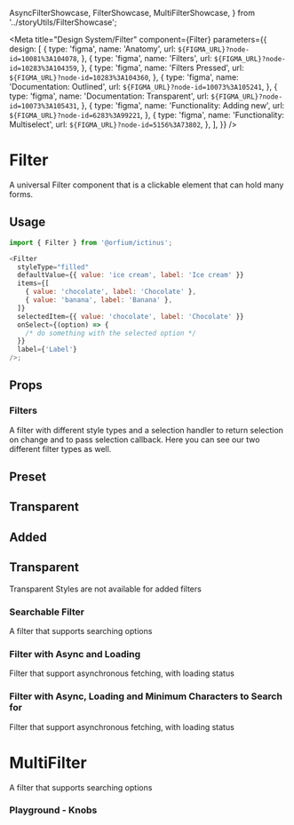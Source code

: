 
  AsyncFilterShowcase,
  FilterShowcase,
  MultiFilterShowcase,
} from '../storyUtils/FilterShowcase';

<Meta
  title="Design System/Filter"
  component={Filter}
  parameters={{
    design: [
      {
        type: 'figma',
        name: 'Anatomy',
        url: `${FIGMA_URL}?node-id=10081%3A104078`,
      },
      {
        type: 'figma',
        name: 'Filters',
        url: `${FIGMA_URL}?node-id=10283%3A104359`,
      },
      {
        type: 'figma',
        name: 'Filters Pressed',
        url: `${FIGMA_URL}?node-id=10283%3A104360`,
      },
      {
        type: 'figma',
        name: 'Documentation: Outlined',
        url: `${FIGMA_URL}?node-id=10073%3A105241`,
      },
      {
        type: 'figma',
        name: 'Documentation: Transparent',
        url: `${FIGMA_URL}?node-id=10073%3A105431`,
      },
      {
        type: 'figma',
        name: 'Functionality: Adding new',
        url: `${FIGMA_URL}?node-id=6283%3A99221`,
      },
      {
        type: 'figma',
        name: 'Functionality: Multiselect',
        url: `${FIGMA_URL}?node-id=5156%3A73802`,
      },
    ],
  }}
/>

# Filter

A universal Filter component that is a clickable element that can hold many forms.

## Usage

```js
import { Filter } from '@orfium/ictinus';

<Filter
  styleType="filled"
  defaultValue={{ value: 'ice cream', label: 'Ice cream' }}
  items={[
    { value: 'chocolate', label: 'Chocolate' },
    { value: 'banana', label: 'Banana' },
  ]}
  selectedItem={{ value: 'chocolate', label: 'Chocolate' }}
  onSelect={(option) => {
    /* do something with the selected option */
  }}
  label={'Label'}
/>;
```

## Props

<ArgsTable of={Filter} />

### Filters

A filter with different style types and a selection handler to return selection on change and to pass selection callback.
Here you can see our two different filter types as well.

<Canvas>
  <Story name="Preset Filter">
    <h2>Preset</h2>
    <Stack isVertical>
      <FilterShowcase styleType="filled" />
      <FilterShowcase styleType="filled" buttonType={'secondary'} />
    </Stack>
    <h2>Transparent</h2>
    <Stack isVertical>
      <FilterShowcase styleType="transparent" />
      <FilterShowcase styleType="transparent" buttonType={'secondary'} />
    </Stack>
  </Story>
  <Story name="Added Filter">
    <h2>Added</h2>
    <Stack isVertical>
      <FilterShowcase styleType="filled" filterType={'added'} />
      <FilterShowcase styleType="filled" filterType={'added'} buttonType={'secondary'} />
    </Stack>
    <h2>Transparent</h2>
    <div>Transparent Styles are not available for added filters</div>
  </Story>
</Canvas>

### Searchable Filter

A filter that supports searching options

<Canvas>
  <Story name="Searchable Filter">
    <Stack>
      <FilterShowcase styleType="filled" isSearchable />
    </Stack>
  </Story>
</Canvas>

### Filter with Async and Loading

Filter that support asynchronous fetching, with loading status

<Canvas>
  <Story name="Async Filter">
    <AsyncFilterShowcase />
  </Story>
</Canvas>

### Filter with Async, Loading and Minimum Characters to Search for

Filter that support asynchronous fetching, with loading status

<Canvas>
  <Story name="Async Filter with min characters">
    <AsyncFilterShowcase minCharactersToSearch={3} />
  </Story>
</Canvas>

# MultiFilter

A filter that supports searching options

<Canvas>
  <Story name="MultiFilter">
    <Stack>
      <MultiFilterShowcase
        styleType={select('styleType', ['filled', 'transparent'], 'filled')}
        buttonType={select('buttonType', ['primary', 'secondary'], 'primary')}
        hasSelectAllOption={boolean('Select All', false)}
        isSearchable
      />
    </Stack>
  </Story>
</Canvas>

### Playground - Knobs

<Canvas>
  <Story name="Playground" parameters={{ decorators: [withKnobs] }}>
    <FilterShowcase
      items={[
        { value: 'apple', label: 'Apple' },
        { value: 'orange', label: 'Orange' },
        { value: 'banana', label: 'Banana' },
      ]}
      label={text('text', 'you can change me')}
      selectedItem={select('selectedItem', [
        { value: 'apple', label: 'Apple' },
        { value: 'orange', label: 'Orange' },
        { value: 'banana', label: 'Banana' },
      ])}
      defaultValue={
        (select('defaultValue', [
          { value: 'peach', label: 'Peach' },
          { value: 'watermelon', label: 'Watermelon' },
        ]),
        { value: 'peach', label: 'Peach' })
      }
      styleType={select('styleType', ['filled', 'transparent'], 'filled')}
      filterType={select('filterType', ['preset', 'added'], 'preset')}
      isSearchable={boolean('isSearchable', false)}
      buttonType={select('buttonType', ['primary', 'secondary'], 'primary')}
    />
  </Story>
</Canvas>
